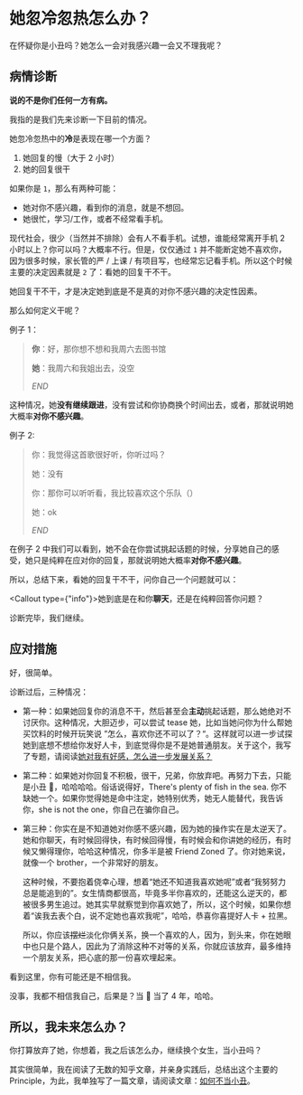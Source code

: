 
# 她忽冷忽热怎么办？

在怀疑你是小丑吗？她怎么一会对我感兴趣一会又不理我呢？

## 病情诊断

**说的不是你们任何一方有病。**

我指的是我们先来诊断一下目前的情况。

她忽冷忽热中的**冷**是表现在哪一个方面？

1. 她回复的慢（大于 2 小时）
2. 她的回复很干

如果你是 `1`，那么有两种可能：

- 她对你不感兴趣，看到你的消息，就是不想回。
- 她很忙，学习/工作，或者不经常看手机。

现代社会，很少（当然并不排除）会有人不看手机。试想，谁能经常离开手机 2 小时以上？你可以吗？大概率不行。但是，仅仅通过 `1` 并不能断定她不喜欢你，因为很多时候，家长管的严 / 上课 / 有项目写，也经常忘记看手机。所以这个时候主要的决定因素就是 `2` 了：看她的回复干不干。

她回复干不干，才是决定她到底是不是真的对你不感兴趣的决定性因素。

那么如何定义干呢？

例子 1：

> **你**：好，那你想不想和我周六去图书馆
>
> **她**：我周六和我姐出去，没空
>
> _END_

这种情况，她**没有继续跟进**，没有尝试和你协商换个时间出去，或者，那就说明她大概率**对你不感兴趣**。

例子 2:

> 你：我觉得这首歌很好听，你听过吗？
>
> 她：没有
>
> 你：那你可以听听看，我比较喜欢这个乐队（）
>
> 她：ok
>
> _END_

在例子 2 中我们可以看到，她不会在你尝试挑起话题的时候，分享她自己的感受，她只是纯粹在应对你的回复，那就说明她大概率**对你不感兴趣**。

所以，总结下来，看她的回复干不干，问你自己一个问题就可以：

<Callout type={"info"}>她到底是在和你**聊天**，还是在纯粹回答你问题？</Callout>

诊断完毕，我们继续。

## 应对措施

好，很简单。

诊断过后，三种情况：

- 第一种：如果她回复你的消息不干，然后甚至会**主动**挑起话题，那么她绝对不讨厌你。这种情况，大胆迈步，可以尝试 tease 她，比如当她问你为什么帮她买饮料的时候开玩笑说 ”怎么，喜欢你还不可以了？“。这样就可以进一步试探她到底想不想给你发好人卡，到底觉得你是不是她普通朋友。关于这个，我写了专题，请阅读[她对我有好感，怎么进一步发展关系？](/situational-before/she-likes-me)

- 第二种：如果她对你回复不积极，很干，兄弟，你放弃吧。再努力下去，只能是小丑 🤡，哈哈哈哈。俗话说得好，There's plenty of fish in the sea. 你不缺她一个。如果你觉得她是命中注定，她特别优秀，她无人能替代，我告诉你，she is not the one，你自己在骗你自己。

- 第三种：你实在是不知道她对你感不感兴趣，因为她的操作实在是太逆天了。她和你聊天，有时候回得快，有时候回得慢，有时候会和你讲她的经历，有时候又懒得理你，哈哈这种情况，你多半是被 Friend Zoned 了。你对她来说，就像一个 brother，一个非常好的朋友。

  这种时候，不要抱着侥幸心理，想着“她还不知道我喜欢她呢”或者“我努努力总是能追到的”。女生情商都很高，毕竟多半你喜欢的，还能这么逆天的，都被很多男生追过。她其实早就察觉到你喜欢她了，所以，这个时候，如果你想着“诶我去表个白，说不定她也喜欢我呢”，哈哈，恭喜你喜提好人卡 + 拉黑。

  所以，你应该~~摆烂~~淡化你俩关系，换一个喜欢的人，因为，到头来，你在她眼中也只是个路人，因此为了消除这种不对等的关系，你就应该放弃，最多维持一个朋友关系，把心底的那一份喜欢埋起来。

看到这里，你有可能还是不相信我。

没事，我都不相信我自己，后果是？当 🤡 当了 4 年，哈哈。

## 所以，我未来怎么办？

你打算放弃了她，你想着，我之后该怎么办，继续换个女生，当小丑吗？

其实很简单，我在阅读了无数的知乎文章，并亲身实践后，总结出这个主要的 Principle，为此，我单独写了一篇文章，请阅读文章：[如何不当小丑](/tutorial-before/how-to-not-make-a-clown-of-yourself)。
